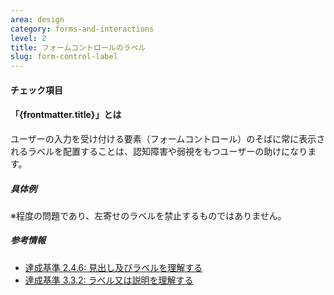 ```yaml
---
area: design
category: forms-and-interactions
level: 2
title: フォームコントロールのラベル
slug: form-control-label
---
```



#### チェック項目

<Checkpoint title="すべてのフォームコントロールにラベルを設定する" />
<Checkpoint title="フォームコントロールの付近にラベルを表示する" />
<Checkpoint title="ラベルを常に表示する" />

#### 「{frontmatter.title}」とは

ユーザーの入力を受け付ける要素（フォームコントロール）のそばに常に表示されるラベルを配置することは、認知障害や弱視をもつユーザーの助けになります。

##### 具体例

<Cases>
  <Case type="good" title="フォームコントロールの付近にラベルを表示する"></Case>
  <Case type="bad" title="プレースホルダーでラベルを代用する"></Case>
  <Case type="bad" title="フォームコントロールとラベルが離れている">
    ※程度の問題であり、左寄せのラベルを禁止するものではありません。
  </Case>
</Cases>

##### 参考情報

- [達成基準 2.4.6: 見出し及びラベルを理解する](https://waic.jp/docs/WCAG21/Understanding/headings-and-labels.html)
- [達成基準 3.3.2: ラベル又は説明を理解する](https://waic.jp/docs/WCAG21/Understanding/labels-or-instructions.html)
